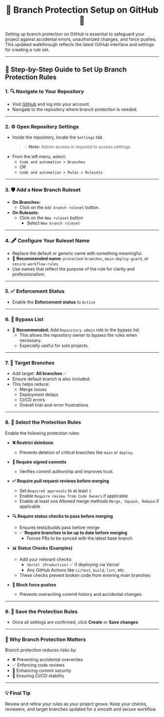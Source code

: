 # <div align="center">🌟 **Branch Protection Setup on GitHub** 🌟</div>

Setting up branch protection on GitHub is essential to safeguard your project against accidental errors, unauthorized changes, and force pushes. This updated walkthrough reflects the latest GitHub interface and settings for creating a rule set.

---

## **🚀 Step-by-Step Guide to Set Up Branch Protection Rules**

### **1. 🔍 Navigate to Your Repository**

- Visit [GitHub](https://github.com/) and log into your account.
- Navigate to the repository where branch protection is needed.

---

### **2. ⚙️ Open Repository Settings**

- Inside the repository, locate the `Settings` tab.
  > 💡 **Note:** Admin access is required to access settings.
- From the left menu, select:
  - `Code and automation > Branches`
  - _OR_
  - `Code and automation > Rules > Rulesets`

---

### **3. 🛡️ Add a New Branch Ruleset**

- **On Branches:**
  - Click on the `Add branch ruleset` button.
- **On Rulesets:**
  - Click on the `New ruleset` button
    - Select `New branch ruleset`

---

### **4. 🖋️ Configure Your Ruleset Name**

- Replace the default or generic name with something meaningful.
- 📌 **Recommended name:** `protected-branches`, `main-deploy-guard`, or `secure-workflow-rules`
- Use names that reflect the purpose of the rule for clarity and professionalism.

---

### **5. ✅ Enforcement Status**

- Enable the **Enforcement status** to `Active`

---

### **6. 🔐 Bypass List**

- 🔧 **Recommended:** Add `Repository admin` role to the bypass list.
  - This allows the repository owner to bypass the rules when necessary.
  - Especially useful for solo projects.

---

### **7. 🎯 Target Branches**

- Add target: **All branches** ✅
- Ensure default branch is also included.
- This helps reduce:
  - Merge issues
  - Deployment delays
  - CI/CD errors
  - Overall trial-and-error frustrations

---

### **8. 🔧 Select the Protection Rules**

Enable the following protection rules:

- **❌ Restrict deletions**

  - Prevents deletion of critical branches like `main` or `deploy`.

- **🔏 Require signed commits**

  - Verifies commit authorship and improves trust.

- **✅ Require pull request reviews before merging**

  - Set `Required approvals` to at least `1`
  - Enable `Require review from Code Owners` if applicable
  - Enable at least one Allowed merge methods `Merge, Squash, Rebase` if applicable

- **🔍 Require status checks to pass before merging**

  - Ensures tests/builds pass before merge
  - ✅ **Require branches to be up to date before merging**
    - Forces PRs to be synced with the latest base branch

- **📊 Status Checks (Examples)**

  - Add your relevant checks:
    - `Vercel (Production)` ✅ if deploying via Vercel
    - Any GitHub Actions like `ci/test`, `build`, `lint`, etc.
  - These checks prevent broken code from entering main branches

- **🚫 Block force pushes**
  - Prevents overwriting commit history and accidental changes.

---

### **9. 💾 Save the Protection Rules**

- Once all settings are confirmed, click **Create** or **Save changes**

---

### **🔑 Why Branch Protection Matters**

Branch protection reduces risks by:

- ❌ Preventing accidental overwrites
- ✅ Enforcing code reviews
- 🔐 Enhancing commit security
- 🔄 Ensuring CI/CD stability

---

### **💡 Final Tip**

Review and refine your rules as your project grows. Keep your checks, reviewers, and target branches updated for a smooth and secure workflow.
